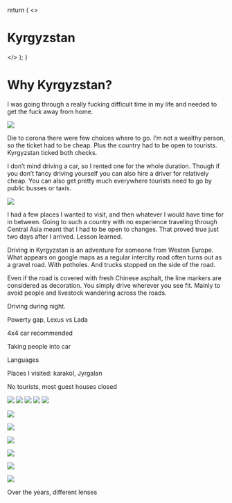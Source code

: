 

  return (
    <>
      <h1>Kyrgyzstan</h1>
      <NextImage
        src="https://storage.googleapis.com/caurea.org/stories/kyrgyzstan/DJI_0059.jpg"
        className="responsive-image"
        sizes="450px"
        width={450}
        height={300}
      />
    </>
  );
}

# Why Kyrgyzstan?

I was going through a really fucking difficult time in my life and needed to get the fuck away from home.

<Image
  className="wp"
  src="https://storage.googleapis.com/caurea.org/stories/kyrgyzstan/DJI_0079.jpg"
  sizes="100vw"
  width={450}
  height={300}
/>

Die to corona there were few choices where to go. I’m not a wealthy person, so the ticket had to be cheap. Plus the country had to be open to tourists. Kyrgyzstan ticked both checks.

I don’t mind driving a car, so I rented one for the whole duration. Though if you don’t fancy driving yourself you can also hire a driver for relatively cheap. You can also get pretty much everywhere tourists need to go by public busses or taxis.

<Image
  src="https://storage.googleapis.com/caurea.org/stories/kyrgyzstan/DJI_0020.jpg"
  layout="responsive"
  width={1920}
  height={2560}
/>

I had a few places I wanted to visit, and then whatever I would have time for in between. Going to such a country with no experience traveling through Central Asia meant that I had to be open to changes. That proved true just two days after I arrived. Lesson learned.

Driving in Kyrgyzstan is an adventure for someone from Westen Europe. What appears on google maps as a regular intercity road often turns out as a gravel road.  With potholes. And trucks stopped on the side of the road.

Even if the road is covered with fresh Chinese asphalt, the line markers are considered as decoration. You simply drive wherever you see fit. Mainly to avoid people and livestock wandering across the roads.

Driving during night.

Powerty gap, Lexus vs Lada

4x4 car recommended

Taking people into car

Languages

Places I visited: karakol, Jyrgalan

No tourists, most guest houses closed

<Group>
  <Image
    style={{ gridColumnEnd: 'span 4', height: 400 }}
    src="https://storage.googleapis.com/caurea.org/stories/kyrgyzstan/IMG_2339.jpg"
    layout="fill"
    objectFit="cover"
  />
  <Image
    style={{ gridColumnEnd: 'span 4', height: 400 }}
    src="https://storage.googleapis.com/caurea.org/stories/kyrgyzstan/DJI_0071.jpg"
    layout="fill"
    objectFit="cover"
  />
  <Image
    style={{ gridColumnEnd: 'span 4', height: 400 }}
    src="https://storage.googleapis.com/caurea.org/stories/kyrgyzstan/DJI_0079.jpg"
    layout="fill"
    objectFit="cover"
  />
  <Image
    style={{ gridColumnEnd: 'span 5', height: 400 }}
    src="https://storage.googleapis.com/caurea.org/stories/kyrgyzstan/DJI_0081.jpg"
    layout="fill"
    objectFit="cover"
  />
  <Image
    style={{ gridColumnEnd: 'span 7', height: 400 }}
    src="https://storage.googleapis.com/caurea.org/stories/kyrgyzstan/IMG_1713.jpg"
    layout="fill"
    objectFit="cover"
  />
</Group>

<Image
  src="https://storage.googleapis.com/caurea.org/stories/kyrgyzstan/D45DBA64-743E-43CB-9D73-9CBEF228A3A0.jpg"
  layout="responsive"
  width={2316}
  height={2316}
/>

<Image
  src="https://storage.googleapis.com/caurea.org/stories/kyrgyzstan/D0389930-C027-4473-8AE6-F5033EAED929.jpg"
  sizes="100vw"
  width={450}
  height={300}
/>

<Image
  src="https://storage.googleapis.com/caurea.org/stories/kyrgyzstan/DJI_0025.jpg"
  sizes="100vw"
  width={450}
  height={300}
/>

<Image
  className="fw"
  src="https://storage.googleapis.com/caurea.org/stories/kyrgyzstan/DJI_0034.jpg"
  sizes="100vw"
  width={450}
  height={300}
/>

<Image
  src="https://storage.googleapis.com/caurea.org/stories/kyrgyzstan/DJI_0059.jpg"
  sizes="100vw"
  width={450}
  height={300}
/>

<Image
  src="https://storage.googleapis.com/caurea.org/stories/kyrgyzstan/DJI_0071.jpg"
  sizes="100vw"
  width={450}
  height={300}
/>

<Footer>Over the years, different lenses</Footer>
